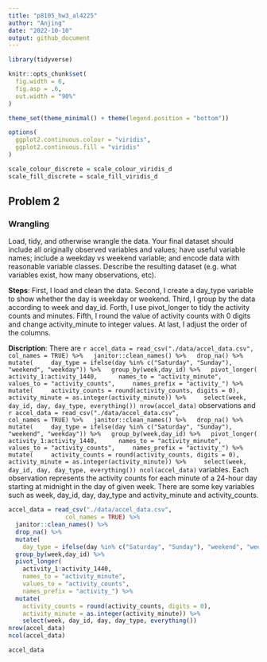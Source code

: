 ```yaml
---
title: "p8105_hw3_al4225"
author: "Anjing"
date: "2022-10-10"
output: github_document
---
```


```r
library(tidyverse)

knitr::opts_chunk$set(
  fig.width = 6,
  fig.asp = .6,
  out.width = "90%"
)

theme_set(theme_minimal() + theme(legend.position = "bottom"))

options(
  ggplot2.continuous.colour = "viridis",
  ggplot2.continuous.fill = "viridis"
)

scale_colour_discrete = scale_colour_viridis_d
scale_fill_discrete = scale_fill_viridis_d
```

## Problem 2

### Wrangling
Load, tidy, and otherwise wrangle the data. Your final dataset should include all originally observed variables and values; have useful variable names; include a weekday vs weekend variable; and encode data with reasonable variable classes. Describe the resulting dataset (e.g. what variables exist, how many observations, etc).

**Steps**:
First, I load and clean the data.
Second, I create a day_type variable to show whether the day is weekday or weekend.
Third, I group by the data according to week and day_id.
Forth, I use pivot_longer to tidy the activity counts and minutes.
Fifth, I round the value of activity counts with 0 digits and change activity_minute to integer values.
At last, I adjust the order of the columns.

**Discription**:
There are `r accel_data = read_csv("./data/accel_data.csv",
                col_names = TRUE) %>%
  janitor::clean_names() %>%
  drop_na() %>%
  mutate(
    day_type = ifelse(day %in% c("Saturday", "Sunday"), "weekend", "weekday")) %>%
  group_by(week,day_id) %>%
  pivot_longer(
    activity_1:activity_1440, 
    names_to = "activity_minute", 
    values_to = "activity_counts",
    names_prefix = "activity_") %>%
  mutate(
    activity_counts = round(activity_counts, digits = 0),
    activity_minute = as.integer(activity_minute)) %>%
    select(week, day_id, day, day_type, everything())
nrow(accel_data)` observations and `r accel_data = read_csv("./data/accel_data.csv",
                col_names = TRUE) %>%
  janitor::clean_names() %>%
  drop_na() %>%
  mutate(
    day_type = ifelse(day %in% c("Saturday", "Sunday"), "weekend", "weekday")) %>%
  group_by(week,day_id) %>%
  pivot_longer(
    activity_1:activity_1440, 
    names_to = "activity_minute", 
    values_to = "activity_counts",
    names_prefix = "activity_") %>%
  mutate(
    activity_counts = round(activity_counts, digits = 0),
    activity_minute = as.integer(activity_minute)) %>%
    select(week, day_id, day, day_type, everything())
ncol(accel_data)` variables. Each observation represents the activity counts for each minute of a 24-hour day starting at midnight in the day of given week. There are some key variables such as week, day_id, day, day_type and activity_minute and activity_counts. 
```r
accel_data = read_csv("./data/accel_data.csv",
                col_names = TRUE) %>%
  janitor::clean_names() %>%
  drop_na() %>%
  mutate(
    day_type = ifelse(day %in% c("Saturday", "Sunday"), "weekend", "weekday")) %>%
  group_by(week,day_id) %>%
  pivot_longer(
    activity_1:activity_1440, 
    names_to = "activity_minute", 
    values_to = "activity_counts",
    names_prefix = "activity_") %>%
  mutate(
    activity_counts = round(activity_counts, digits = 0),
    activity_minute = as.integer(activity_minute)) %>%
    select(week, day_id, day, day_type, everything())
nrow(accel_data)
ncol(accel_data)

accel_data
```


